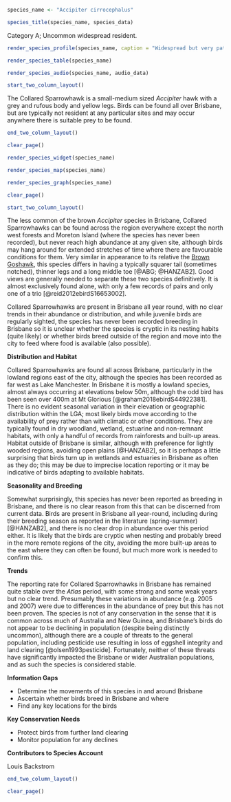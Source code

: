 ```r
species_name <- "Accipiter cirrocephalus"
```

```r
species_title(species_name, species_data)
```

Category A; Uncommon widespread resident.

```r
render_species_profile(species_name, caption = "Widespread but very patchy presumed breeding resident and perhaps local nomad. No clear trends in abundance, but birds have never been reported breeding in the region and so may move outside the area to breed. Not of conservation concern although population in Brisbane should be monitored as it is so low.")
```

```r
render_species_table(species_name)
```

```r
render_species_audio(species_name, audio_data)
```

```r
start_two_column_layout()
```

The Collared Sparrowhawk is a small-medium sized _Accipiter_ hawk with a grey and rufous body and yellow legs. Birds can be found all over Brisbane, but are typically not resident at any particular sites and may occur anywhere there is suitable prey to be found.  

```r
end_two_column_layout()
```

```r
clear_page()
```

```r
render_species_widget(species_name)
```

```r
render_species_map(species_name)
```

```r
render_species_graph(species_name)
```

```r
clear_page()
```

```r
start_two_column_layout()
```

The less common of the brown _Accipiter_ species in Brisbane, Collared Sparrowhawks can be found across the region everywhere except the north west forests and Moreton Island (where the species has never been recorded), but never reach high abundance at any given site, although birds may hang around for extended stretches of time where there are favourable conditions for them. Very similar in appearance to its relative the [Brown Goshawk](#brown-goshawk-accipiter-fasciatus), this species differs in having a typically squarer tail (sometimes notched), thinner legs and a long middle toe [@ABG; @HANZAB2]. Good views are generally needed to separate these two species definitively. It is almost exclusively found alone, with only a few records of pairs and only one of a trio [@reid2012ebirdS16653002].

Collared Sparrowhawks are present in Brisbane all year round, with no clear trends in their abundance or distribution, and while juvenile birds are regularly sighted, the species has never been recorded breeding in Brisbane so it is unclear whether the species is cryptic in its nesting habits (quite likely) or whether birds breed outside of the region and move into the city to feed where food is available (also possible).

**Distribution and Habitat**

Collared Sparrowhawks are found all across Brisbane, particularly in the lowland regions east of the city, although the species has been recorded as far west as Lake Manchester. In Brisbane it is mostly a lowland species, almost always occurring at elevations below 50m, although the odd bird has been seen over 400m at Mt Glorious [@graham2018ebirdS44922381]. There is no evident seasonal variation in their elevation or geographic distribution within the LGA; most likely birds move according to the availability of prey rather than with climatic or other conditions. They are typically found in dry woodland, wetland, estuarine and non-remnant habitats, with only a handful of records from rainforests and built-up areas. Habitat outside of Brisbane is similar, although with preference for lightly wooded regions, avoiding open plains [@HANZAB2], so it is perhaps a little surprising that birds turn up in wetlands and estuaries in Brisbane as often as they do; this may be due to imprecise location reporting or it may be indicative of birds adapting to available habitats.

**Seasonality and Breeding**

Somewhat surprisingly, this species has never been reported as breeding in Brisbane, and there is no clear reason from this that can be discerned from current data. Birds are present in Brisbane all year-round, including during their breeding season as reported in the literature (spring-summer) [@HANZAB2], and there is no clear drop in abundance over this period either. It is likely that the birds are cryptic when nesting and probably breed in the more remote regions of the city, avoiding the more built-up areas to the east where they can often be found, but much more work is needed to confirm this.

**Trends**

The reporting rate for Collared Sparrowhawks in Brisbane has remained quite stable over the _Atlas_ period, with some strong and some weak years but no clear trend. Presumably these variations in abundance (e.g. 2005 and 2007) were due to differences in the abundance of prey but this has not been proven. The species is not of any conservation in the sense that it is common across much of Australia and New Guinea, and Brisbane's birds do not appear to be declining in population (despite being distinctly uncommon), although there are a couple of threats to the general population, including pesticide use resulting in loss of eggshell integrity and land clearing [@olsen1993pesticide]. Fortunately, neither of these threats have significantly impacted the Brisbane or wider Australian populations, and as such the species is considered stable.

**Information Gaps**

- Determine the movements of this species in and around Brisbane
- Ascertain whether birds breed in Brisbane and where
- Find any key locations for the birds

**Key Conservation Needs**

- Protect birds from further land clearing
- Monitor population for any declines

**Contributors to Species Account**

Louis Backstrom

```r
end_two_column_layout()
```

```r
clear_page()
```
